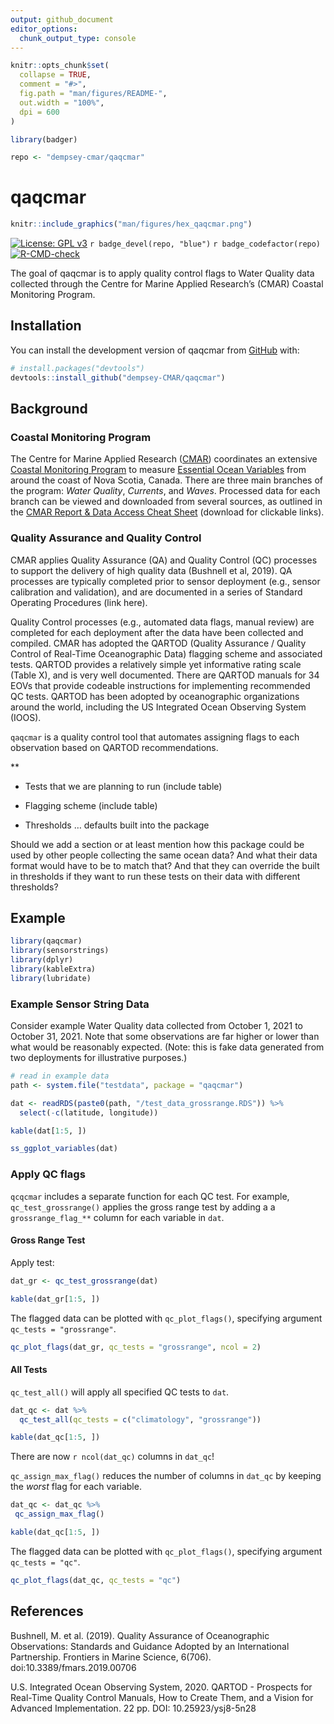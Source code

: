 ```yaml
---
output: github_document
editor_options: 
  chunk_output_type: console
---
```


<!-- README.md is generated from README.Rmd. Please edit that file -->

```r
knitr::opts_chunk$set(
  collapse = TRUE,
  comment = "#>",
  fig.path = "man/figures/README-",
  out.width = "100%",
  dpi = 600
)

library(badger)

repo <- "dempsey-cmar/qaqcmar"
```

# qaqcmar

```r
knitr::include_graphics("man/figures/hex_qaqcmar.png")
```



<!-- badges: start -->
[![License: GPL v3](https://img.shields.io/badge/License-GPLv3-blue.svg)](https://www.gnu.org/licenses/gpl-3.0) `r badge_devel(repo, "blue")` `r badge_codefactor(repo)` [![R-CMD-check](https://github.com/dempsey-CMAR/qaqcmar/actions/workflows/R-CMD-check.yaml/badge.svg)](https://github.com/dempsey-CMAR/qaqcmar/actions/workflows/R-CMD-check.yaml)
<!-- badges: end -->

The goal of qaqcmar is to apply quality control flags to Water Quality data collected through the Centre for Marine Applied Research's (CMAR) Coastal Monitoring Program.

## Installation

You can install the development version of qaqcmar from [GitHub](https://github.com/) with:

``` r
# install.packages("devtools")
devtools::install_github("dempsey-CMAR/qaqcmar")
```

## Background

### Coastal Monitoring Program

The Centre for Marine Applied Research ([CMAR](https://cmar.ca/)) coordinates an extensive [Coastal Monitoring Program](https://cmar.ca/coastal-monitoring-program/) to measure [Essential Ocean Variables](https://www.goosocean.org/index.php?option=com_content&view=article&id=14&Itemid=114) from around the coast of Nova Scotia, Canada. There are three main branches of the program: _Water Quality_, _Currents_, and _Waves_. Processed data for each branch can be viewed and downloaded from several sources, as outlined in the [CMAR Report & Data Access Cheat Sheet](https://github.com/Centre-for-Marine-Applied-Research/strings/blob/master/man/figures/README-access-cheatsheet.pdf) (download for clickable links).


### Quality Assurance and Quality Control 

CMAR applies Quality Assurance (QA) and Quality Control (QC) processes to support the delivery of high quality data (Bushnell et al, 2019). QA processes are typically completed prior to sensor deployment (e.g., sensor calibration and validation), and are documented in a series of Standard Operating Procedures (link here). 

Quality Control processes (e.g., automated data flags, manual review) are completed for each deployment after the data have been collected and compiled. CMAR has adopted the QARTOD (Quality Assurance / Quality Control of Real-Time Oceanographic Data) flagging scheme and associated tests. QARTOD provides a relatively simple yet informative rating scale (Table X), and is very well documented. There are QARTOD manuals for 34 EOVs that provide codeable instructions for implementing recommended QC tests. QARTOD has been adopted by oceanographic organizations around the world, including the US Integrated Ocean Observing System (IOOS).


`qaqcmar` is a quality control tool that automates assigning flags to each observation based on QARTOD recommendations.



**

- Tests that we are planning to run (include table)

- Flagging scheme (include table)

- Thresholds ... defaults built into the package

Should we add a section or at least mention how this package could be used by other people collecting the same ocean data? And what their data format would have to be to match that? And that they can override the built in thresholds if they want to run these tests on their data with different thresholds? 

## Example


```r
library(qaqcmar)
library(sensorstrings)
library(dplyr)
library(kableExtra)
library(lubridate)
```

### Example Sensor String Data

Consider example Water Quality data collected from October 1, 2021 to October 31, 2021. Note that some observations are far higher or lower than what would be reasonably expected.
(Note: this is fake data generated from two deployments for illustrative purposes.)


```r
# read in example data
path <- system.file("testdata", package = "qaqcmar")

dat <- readRDS(paste0(path, "/test_data_grossrange.RDS")) %>% 
  select(-c(latitude, longitude))

kable(dat[1:5, ])

```

```r
ss_ggplot_variables(dat)
```


### Apply QC flags

`qcqcmar` includes a separate function for each QC test. For example, `qc_test_grossrange()` applies the gross range test by adding a a `grossrange_flag_**` column for each variable in `dat`.


#### Gross Range Test

Apply test:
```r
dat_gr <- qc_test_grossrange(dat)

kable(dat_gr[1:5, ])
```

The flagged data can be plotted with `qc_plot_flags()`, specifying argument `qc_tests = "grossrange"`.
```r
qc_plot_flags(dat_gr, qc_tests = "grossrange", ncol = 2)
```


#### All Tests

`qc_test_all()` will apply all specified QC tests to `dat`.

```r
dat_qc <- dat %>% 
  qc_test_all(qc_tests = c("climatology", "grossrange")) 

kable(dat_qc[1:5, ])
```

There are now `r ncol(dat_qc)` columns in `dat_qc`!

`qc_assign_max_flag()` reduces the number of columns in `dat_qc` by keeping the *worst* flag for each variable. 

```r
dat_qc <- dat_qc %>% 
 qc_assign_max_flag()

kable(dat_qc[1:5, ])
```

The flagged data can be plotted with `qc_plot_flags()`, specifying argument `qc_tests = "qc"`.

```r
qc_plot_flags(dat_qc, qc_tests = "qc")
```


## References

Bushnell, M. et al. (2019). Quality Assurance of Oceanographic Observations: Standards and Guidance Adopted by an International Partnership. Frontiers in Marine Science, 6(706). doi:10.3389/fmars.2019.00706

U.S. Integrated Ocean Observing System, 2020. QARTOD - Prospects for Real-Time Quality Control Manuals, How to Create Them, and a Vision for Advanced Implementation. 22 pp. DOI: 10.25923/ysj8-5n28



